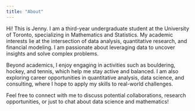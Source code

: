 ```yaml
---
title: "About"
---
```


Hi! This is Jenny. I am a third-year undergraduate student at the University of Toronto, specializing in Mathematics and Statistics. My academic interests lie at the intersection of data analysis, quantitative research, and financial modeling. I am passionate about leveraging data to uncover insights and solve complex problems.

Beyond academics, I enjoy engaging in activities such as bouldering, hockey, and tennis, which help me stay active and balanced. I am also exploring career opportunities in quantitative analysis, data science, and consulting, where I hope to apply my skills to real-world challenges.

Feel free to connect with me to discuss potential collaborations, research opportunities, or just to chat about data science and mathematics!